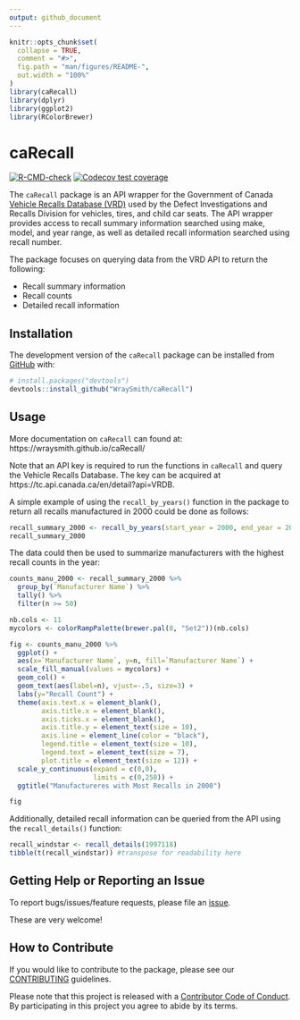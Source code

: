 ```yaml
---
output: github_document
---
```


<!-- README.md is generated from README.Rmd. Please edit that file -->

```r
knitr::opts_chunk$set(
  collapse = TRUE,
  comment = "#>",
  fig.path = "man/figures/README-",
  out.width = "100%"
)
library(caRecall)
library(dplyr)
library(ggplot2)
library(RColorBrewer)
```

# caRecall

<!-- badges: start -->
[![R-CMD-check](https://github.com/WraySmith/caRecall/workflows/R-CMD-check/badge.svg)](https://github.com/WraySmith/caRecall/actions)
[![Codecov test coverage](https://codecov.io/gh/WraySmith/caRecall/branch/main/graph/badge.svg)](https://codecov.io/gh/WraySmith/caRecall?branch=main)
<!-- badges: end -->

The `caRecall` package is an API wrapper for the Government of Canada [Vehicle Recalls Database (VRD)](https://tc.api.canada.ca/en/detail?api=VRDB) used by the Defect Investigations and Recalls Division for vehicles, tires, and child car seats. The API wrapper provides access to recall summary information searched using make, model, and year range, as well as detailed recall information searched using recall number.

The package focuses on querying data from the VRD API to return the following:

- Recall summary information
- Recall counts
- Detailed recall information

## Installation

The development version of the `caRecall` package can be installed from [GitHub](https://github.com/) with:

``` r
# install.packages("devtools")
devtools::install_github("WraySmith/caRecall")
```

## Usage
More documentation on `caRecall` can found at: https://wraysmith.github.io/caRecall/

Note that an API key is required to run the functions in `caRecall` and query the Vehicle Recalls Database. The key can be acquired at https://tc.api.canada.ca/en/detail?api=VRDB.

A simple example of using the `recall_by_years()` function in the package to return all recalls manufactured in 2000 could be done as follows:

```r
recall_summary_2000 <- recall_by_years(start_year = 2000, end_year = 2000, limit = 3000)
recall_summary_2000
```

The data could then be used to summarize manufacturers with the highest recall counts in the year:
```r
counts_manu_2000 <- recall_summary_2000 %>%
  group_by(`Manufacturer Name`) %>%
  tally() %>%
  filter(n >= 50)

nb.cols <- 11
mycolors <- colorRampPalette(brewer.pal(8, "Set2"))(nb.cols)

fig <- counts_manu_2000 %>% 
  ggplot() + 
  aes(x=`Manufacturer Name`, y=n, fill=`Manufacturer Name`) +
  scale_fill_manual(values = mycolors) +
  geom_col() +
  geom_text(aes(label=n), vjust=-.5, size=3) +
  labs(y="Recall Count") +
  theme(axis.text.x = element_blank(),
        axis.title.x = element_blank(),
        axis.ticks.x = element_blank(),
        axis.title.y = element_text(size = 10),
        axis.line = element_line(color = "black"),
        legend.title = element_text(size = 10),
        legend.text = element_text(size = 7),
        plot.title = element_text(size = 12)) +
  scale_y_continuous(expand = c(0,0),
                     limits = c(0,250)) +
  ggtitle("Manufactureres with Most Recalls in 2000")
```

```r
fig
```

Additionally, detailed recall information can be queried from the API using the `recall_details()` function:

```r
recall_windstar <- recall_details(1997118)
tibble(t(recall_windstar)) #transpose for readability here
```

## Getting Help or Reporting an Issue

To report bugs/issues/feature requests, please file an [issue](https://github.com/WraySmith/caRecall/issues).

These are very welcome!

## How to Contribute

If you would like to contribute to the package, please see our 
[CONTRIBUTING](https://github.com/WraySmith/caRecall/blob/main/CONTRIBUTING.md) guidelines.
  
Please note that this project is released with a [Contributor Code of Conduct](https://github.com/WraySmith/caRecall/blob/main/CODE_OF_CONDUCT.md). By participating in this project you agree to abide by its terms.
